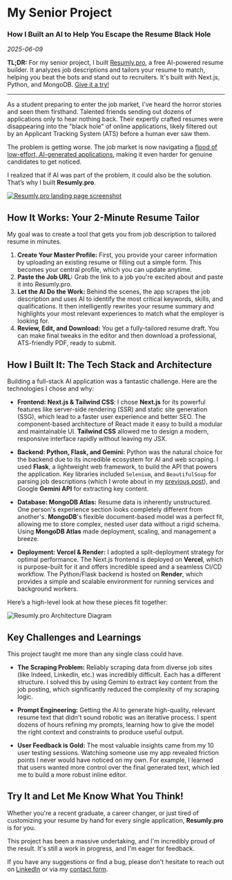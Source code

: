
# My Senior Project

### How I Built an AI to Help You Escape the Resume Black Hole

_2025-06-09_

**TL;DR:** For my senior project, I built [Resumly.pro](https://resumly.pro), a free AI-powered resume builder. It analyzes job descriptions and tailors your resume to match, helping you beat the bots and stand out to recruiters. It's built with Next.js, Python, and MongoDB. [Give it a try!](https://resumly.pro)

---

As a student preparing to enter the job market, I've heard the horror stories and seen them firsthand. Talented friends sending out dozens of applications only to hear nothing back. Their expertly crafted resumes were disappearing into the "black hole" of online applications, likely filtered out by an Applicant Tracking System (ATS) before a human ever saw them.

The problem is getting worse. The job market is now navigating a [flood of low-effort, AI-generated applications](https://www.cbsnews.com/news/fake-job-seekers-flooding-market-artificial-intelligence/), making it even harder for genuine candidates to get noticed.

I realized that if AI was part of the problem, it could also be the solution. That’s why I built **Resumly.pro**.

<a href="https://resumly.pro" target="_blank" rel="noopener noreferrer">
    <Image
        src="/blog/resumly-landing.png"
        alt="Resumly.pro landing page screenshot"
        width={1200}
        height={630}
        className="my-8 rounded-lg shadow-lg max-w-full h-auto border"
    />
</a>

## How It Works: Your 2-Minute Resume Tailor

My goal was to create a tool that gets you from job description to tailored resume in minutes.

1.  **Create Your Master Profile:** First, you provide your career information by uploading an existing resume or filling out a simple form. This becomes your central profile, which you can update anytime.
2.  **Paste the Job URL:** Grab the link to a job you're excited about and paste it into Resumly.pro.
3.  **Let the AI Do the Work:** Behind the scenes, the app scrapes the job description and uses AI to identify the most critical keywords, skills, and qualifications. It then intelligently rewrites your resume summary and highlights your most relevant experiences to match what the employer is looking for.
4.  **Review, Edit, and Download:** You get a fully-tailored resume draft. You can make final tweaks in the editor and then download a professional, ATS-friendly PDF, ready to submit.

## How I Built It: The Tech Stack and Architecture

Building a full-stack AI application was a fantastic challenge. Here are the technologies I chose and why:

-   **Frontend: Next.js & Tailwind CSS**: I chose **Next.js** for its powerful features like server-side rendering (SSR) and static site generation (SSG), which lead to a faster user experience and better SEO. The component-based architecture of React made it easy to build a modular and maintainable UI. **Tailwind CSS** allowed me to design a modern, responsive interface rapidly without leaving my JSX.

-   **Backend: Python, Flask, and Gemini:** Python was the natural choice for the backend due to its incredible ecosystem for AI and web scraping. I used **Flask**, a lightweight web framework, to build the API that powers the application. Key libraries included `Selenium`, and `BeautifulSoup` for parsing job descriptions (which I wrote about in my [previous post](/blog/implementing-web-scraping)), and Google **Gemini API** for extracting key content.

-   **Database: MongoDB Atlas:** Resume data is inherently unstructured. One person's experience section looks completely different from another's. **MongoDB**'s flexible document-based model was a perfect fit, allowing me to store complex, nested user data without a rigid schema. Using **MongoDB Atlas** made deployment, scaling, and management a breeze.

-   **Deployment: Vercel & Render:** I adopted a split-deployment strategy for optimal performance. The Next.js frontend is deployed on **Vercel**, which is purpose-built for it and offers incredible speed and a seamless CI/CD workflow. The Python/Flask backend is hosted on **Render**, which provides a simple and scalable environment for running services and background workers.

Here’s a high-level look at how these pieces fit together:

<Image
    src="/blog/resumly-chart.png"
    alt="Resumly.pro Architecture Diagram"
    width={600}
    height={300}
    className="my-4 mx-auto rounded-lg shadow-lg max-w-full h-auto border"
/>

## Key Challenges and Learnings

This project taught me more than any single class could have.

-   **The Scraping Problem:** Reliably scraping data from diverse job sites (like Indeed, LinkedIn, etc.) was incredibly difficult. Each has a different structure. I solved this by using Gemini to extract key content from the job posting, which significantly reduced the complexity of my scraping logic.

-   **Prompt Engineering:** Getting the AI to generate high-quality, relevant resume text that didn't sound robotic was an iterative process. I spent dozens of hours refining my prompts, learning how to give the model the right context and constraints to produce useful output.

-   **User Feedback is Gold:** The most valuable insights came from my 10 user testing sessions. Watching someone use my app revealed friction points I never would have noticed on my own. For example, I learned that users wanted more control over the final generated text, which led me to build a more robust inline editor.

## Try It and Let Me Know What You Think!

Whether you're a recent graduate, a career changer, or just tired of customizing your resume by hand for every single application, **Resumly.pro** is for you.

This project has been a massive undertaking, and I'm incredibly proud of the result. It's still a work in progress, and I'm eager for feedback.

If you have any suggestions or find a bug, please don't hesitate to reach out on [LinkedIn](https://www.linkedin.com/in/eglenn-dev/) or via my [contact form](/contact).

